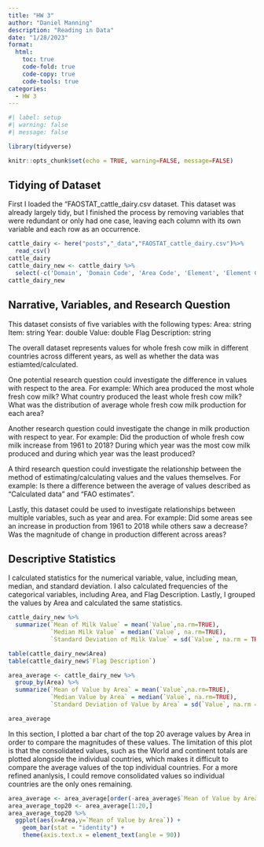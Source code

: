 ```yaml
---
title: "HW 3"
author: "Daniel Manning"
description: "Reading in Data"
date: "1/28/2023"
format:
  html:
    toc: true
    code-fold: true
    code-copy: true
    code-tools: true
categories:
  - HW 3
---
```


```r
#| label: setup
#| warning: false
#| message: false

library(tidyverse)

knitr::opts_chunk$set(echo = TRUE, warning=FALSE, message=FALSE)
```

## Tidying of Dataset

First I loaded the "FAOSTAT_cattle_dairy.csv dataset. This dataset was already largely tidy, but I finished the process by removing variables that were redundant or only had one case, leaving each column with its own variable and each row as an occurrence. 


```r
cattle_dairy <- here("posts","_data","FAOSTAT_cattle_dairy.csv")%>%
  read_csv()
cattle_dairy
cattle_dairy_new <- cattle_dairy %>% 
  select(-c('Domain', 'Domain Code', 'Area Code', 'Element', 'Element Code', 'Item Code', 'Year Code', 'Unit', 'Flag'))
cattle_dairy_new
```


## Narrative, Variables, and Research Question

This dataset consists of five variables with the following types:
Area: string
Item: string
Year: double
Value: double
Flag Description: string

The overall dataset represents values for whole fresh cow milk in different countries across different years, as well as whether the data was estiamted/calculated. 

One potential research question could investigate the difference in values with respect to the area. For example: Which area produced the most whole fresh cow milk? What country produced the least whole fresh cow milk? What was the distribution of average whole fresh cow milk production for each area?

Another research question could investigate the change in milk production with respect to year. For example: Did the production of whole fresh cow milk increase from 1961 to 2018? During which year was the most cow milk produced and during which year was the least produced? 

A third research question could investigate the relationship between the method of estimating/calculating values and the values themselves. For example: Is there a difference between the average of values described as "Calculated data" and "FAO estimates". 

Lastly, this dataset could be used to investigate relationships between multiple variables, such as year and area. For example: Did some areas see an increase in production from 1961 to 2018 while others saw a decrease? Was the magnitude of change in production different across areas? 

## Descriptive Statistics

I calculated statistics for the numerical variable, value, including mean, median, and standard deviation. I also calculated frequencies of the categorical variables, including Area, and Flag Description. Lastly, I grouped the values by Area and calculated the same statistics.

```r
cattle_dairy_new %>%
  summarize(`Mean of Milk Value` = mean(`Value`,na.rm=TRUE),
            `Median Milk Value` = median(`Value`, na.rm=TRUE),
            `Standard Deviation of Milk Value` = sd(`Value`, na.rm = TRUE))

table(cattle_dairy_new$Area)
table(cattle_dairy_new$`Flag Description`)

area_average <- cattle_dairy_new %>% 
  group_by(Area) %>% 
  summarize(`Mean of Value by Area` = mean(`Value`,na.rm=TRUE),
            `Median Value by Area` = median(`Value`, na.rm=TRUE),
            `Standard Deviation of Value by Area` = sd(`Value`, na.rm = TRUE))

area_average

```

In this section, I plotted a bar chart of the top 20 average values by Area in order to compare the magnitudes of these values. The limitation of this plot is that the consolidated values, such as the World and continent totals are plotted alongside the individual countries, which makes it difficult to compare the average values of the top individual countries. For a more refined ananlysis, I could remove consolidated values so individual countries are the only ones remaining. 
```r
area_average <- area_average[order(-area_average$`Mean of Value by Area`),]
area_average_top20 <- area_average[1:20,]
area_average_top20 %>%
  ggplot(aes(x=Area,y=`Mean of Value by Area`)) + 
    geom_bar(stat = "identity") +
    theme(axis.text.x = element_text(angle = 90))

```